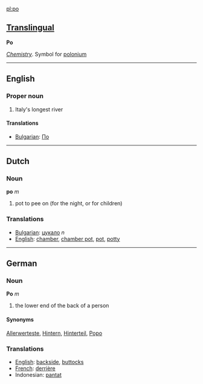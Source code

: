 [[pl:po]]
== [[Translingual]] ==
'''Po'''

''[[Chemistry]]''. Symbol for [[polonium]]
----
==English==
===Proper noun===

# Italy's longest river

====Translations====

*[[Bulgarian]]: [[По]]

----
==Dutch==
===Noun===

'''po''' ''m''

# pot to pee on (for the night, or for children)

===Translations===
*[[Bulgarian]]: [[цукало]] ''n''
*[[English]]: [[chamber]], [[chamber pot]], [[pot]], [[potty]]

----
==German==
===Noun===

'''Po''' ''m''

# the lower end of the back of a person

====Synonyms====
[[Allerwerteste]], [[Hintern]], [[Hinterteil]], [[Popo]]

===Translations===
*[[English]]: [[backside]], [[buttocks]]
*[[French]]: [[derrière]]
*Indonesian: [[pantat]]
